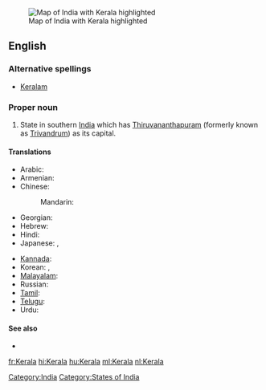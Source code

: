 [[Image:IndiaKerala.png|thumb|Map of India with Kerala highlighted]]
==English==
{{wikipedia}}

===Alternative spellings===
* [[Keralam]]

===Proper noun===
{{en-proper noun}}

# State in southern [[India]] which has [[Thiruvananthapuram]] (formerly known as [[Trivandrum]]) as its capital.

====Translations====
{{trans-top|state in southern India}}
* Arabic: {{t|ar|كيرلا|f|tr=kiralaa}}
* Armenian: {{t|hy|Կերալա|tr=Kerala}}
* Chinese:
*: Mandarin: {{t|cmn|喀拉拉邦|tr=Kālālā-bāng|sc=Hani}}
* Georgian: {{t|ka|კერალა|sc=Geor|xs=Georgian}}
* Hebrew: {{t|he|קראלה}}
* Hindi: {{t+|hi|केरल|tr=Kērala|xs=Hindi}}
* Japanese: {{t|ja|ケーララ州|tr=Kērara-shū}},  {{t|ja|ケーララ|tr=Kērara}}
{{trans-mid}}
* [[Kannada]]: {{t|kn|ಕೇರಳ|sc=Knda|xs=Kannada}}
* Korean: {{t|ko|케랄라 주|tr=Keralla ju}},  {{t|ko|케랄라|tr=Keralla}}
* [[Malayalam]]: {{t+|ml|കേരളം|tr=Kēraḷam|sc=Mlym|xs=Malayalam}}
* Russian: {{t|ru|Керала|f|tr=Kerála}}
* [[Tamil]]: {{t|ta|கேரளா|xs=Tamil}}
* [[Telugu]]: {{t|te|కేరళ}}
* Urdu: {{t|ur|کیرلا|tr=Kērala|xs=Urdu}}
{{trans-bottom}}

====See also====
* {{pedialite|Kerala}}

[[Category:India]]
[[Category:States of India]]

[[fr:Kerala]]
[[hi:Kerala]]
[[hu:Kerala]]
[[ml:Kerala]]
[[nl:Kerala]]